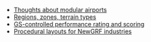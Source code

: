 * [[en/Development/Design Drafts/Modular airports|Thoughts about modular airports]]
* [[en/Development/Design Drafts/Map zones|Regions, zones, terrain types]]
* [[en/Development/Design Drafts/Scripts/GS performance rating|GS-controlled performance rating and scoring]]
* [[en/Development/Design Drafts/NewGRF/Industry procedural layouts|Procedural layouts for NewGRF industries]]